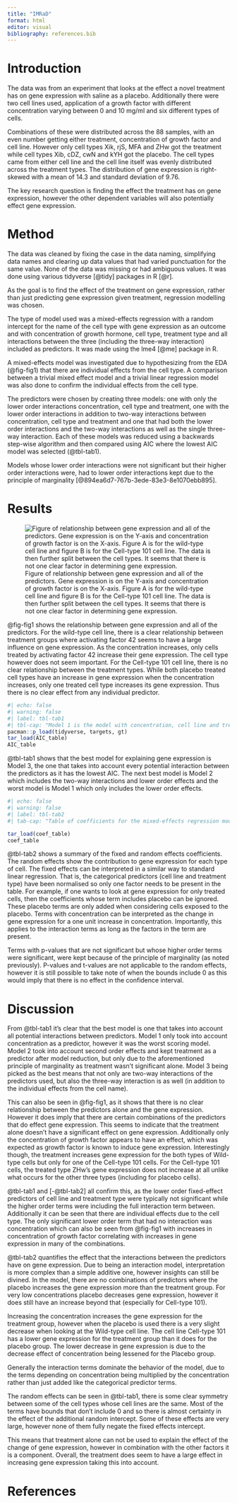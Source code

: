```yaml
---
title: "IMRaD"
format: html
editor: visual
bibliography: references.bib
---
```


# Introduction

The data was from an experiment that looks at the effect a novel treatment has on gene expression with saline as a placebo. Additionally there were two cell lines used, application of a growth factor with different concentration varying between 0 and 10 mg/ml and six different types of cells.

Combinations of these were distributed across the 88 samples, with an even number getting either treatment, concentration of growth factor and cell line. However only cell types Xik, rjS, MFA and ZHw got the treatment while cell types Xib, cDZ, cwN and kYH got the placebo. The cell types came from either cell line and the cell line itself was evenly distributed across the treatment types. The distribution of gene expression is right-skewed with a mean of 14.3 and standard deviation of 9.76.

The key research question is finding the effect the treatment has on gene expression, however the other dependent variables will also potentially effect gene expression.

# Method

The data was cleaned by fixing the case in the data naming, simplifying data names and clearing up data values that had varied punctuation for the same value. None of the data was missing or had ambiguous values. It was done using various tidyverse [@tidy] packages in R [@r].

As the goal is to find the effect of the treatment on gene expression, rather than just predicting gene expression given treatment, regression modelling was chosen.

The type of model used was a mixed-effects regression with a random intercept for the name of the cell type with gene expression as an outcome and with concentration of growth hormone, cell type, treatment type and all interactions between the three (including the three-way interaction) included as predictors. It was made using the lme4 [@me] package in R.

A mixed-effects model was investigated due to hypothesizing from the EDA (@fig-fig1) that there are individual effects from the cell type. A comparison between a trivial mixed effect model and a trivial linear regression model was also done to confirm the individual effects from the cell type.

The predictors were chosen by creating three models: one with only the lower order interactions concentration, cell type and treatment, one with the lower order interactions in addition to two-way interactions between concentration, cell type and treatment and one that had both the lower order interactions and the two-way interactions as well as the single three-way interaction. Each of these models was reduced using a backwards step-wise algorithm and then compared using AIC where the lowest AIC model was selected (@tbl-tab1).

Models whose lower order interactions were not significant but their higher order interactions were, had to lower order interactions kept due to the principle of marginality [@894ea6d7-767b-3ede-83e3-8e1070ebb895].

# Results

![Figure of relationship between gene expression and all of the predictors. Gene expression is on the Y-axis and concentration of growth factor is on the X-axis. Figure A is for the wild-type cell line and figure B is for the Cell-type 101 cell line. The data is then further split between the cell types. It seems that there is not one clear factor in determining gene expression.](figs/interactionPlot.svg){#fig-fig1}

@fig-fig1 shows the relationship between gene expression and all of the predictors. For the wild-type cell line, there is a clear relationship between treatment groups where activating factor 42 seems to have a large influence on gene expression. As the concentration increases, only cells treated by activating factor 42 increase their gene expression. The cell type however does not seem important. For the Cell-type 101 cell line, there is no clear relationship between the treatment types. While both placebo treated cell types have an increase in gene expression when the concentration increases, only one treated cell type increases its gene expression. Thus there is no clear effect from any individual predictor.

```r
#| echo: false
#| warning: false
#| label: tbl-tab1
#| tbl-cap: "Model 1 is the model with concentration, cell line and treatment type as predictors alone. Model 2 includes, in addition to these, two-way interactions between each of these predictors. Model 3 includes, in addition to those in Model 2, a three-way interaction between the three predictors. A lower df implies a less compelx model. A lower AIC implies a better fit."
pacman::p_load(tidyverse, targets, gt)
tar_load(AIC_table)
AIC_table

```

@tbl-tab1 shows that the best model for explaining gene expression is Model 3, the one that takes into account every potential interaction between the predictors as it has the lowest AIC. The next best model is Model 2 which includes the two-way interactions and lower order effects and the worst model is Model 1 which only includes the lower order effects.

```r
#| echo: false
#| warning: false
#| label: tbl-tab2
#| tab-cap: "Table of coefficients for the mixed-effects regression model, split between the fixed effects and random effects. Fixed effect coefficients for categorical predictors have been normalised, so only one factor for each is present in the table."

tar_load(coef_table)
coef_table
```

@tbl-tab2 shows a summary of the fixed and random effects coefficients. The random effects show the contribution to gene expression for each type of cell. The fixed effects can be interpreted in a similar way to standard linear regression. That is, the categorical predictors (cell line and treatment type) have been normalised so only one factor needs to be present in the table. For example, if one wants to look at gene expression for only treated cells, then the coefficients whose term includes placebo can be ignored. These placebo terms are only added when considering cells exposed to the placebo. Terms with concentration can be interpreted as the change in gene expression for a one unit increase in concentration. Importantly, this applies to the interaction terms as long as the factors in the term are present.

Terms with p-values that are not significant but whose higher order terms were significant, were kept because of the principle of marginality (as noted previously). P-values and t-values are not applicable to the random effects, however it is still possible to take note of when the bounds include 0 as this would imply that there is no effect in the confidence interval.

# Discussion

From @tbl-tab1 it's clear that the best model is one that takes into account all potential interactions between predictors. Model 1 only took into account concentration as a predictor, however it was the worst scoring model. Model 2 took into account second order effects and kept treatment as a predictor after model reduction, but only due to the aforementioned principle of marginality as treatment wasn't significant alone. Model 3 being picked as the best means that not only are two-way interactions of the predictors used, but also the three-way interaction is as well (in addition to the individual effects from the cell name).

This can also be seen in @fig-fig1, as it shows that there is no clear relationship between the predictors alone and the gene expression. However it does imply that there are certain combinations of the predictors that do effect gene expression. This seems to indicate that the treatment alone doesn't have a significant effect on gene expression. Additionally only the concentration of growth factor appears to have an effect, which was expected as growth factor is known to induce gene expression. Interestingly though, the treatment increases gene expression for the both types of Wild-type cells but only for one of the Cell-type 101 cells. For the Cell-type 101 cells, the treated type ZHw's gene expression does not increase at all unlike what occurs for the other three types (including for placebo cells).

@tbl-tab1 and [-@tbl-tab2] all confirm this, as the lower order fixed-effect predictors of cell line and treatment type were typically not significant while the higher order terms were including the full interaction term between. Additionally it can be seen that there are individual effects due to the cell type. The only significant lower order term that had no interaction was concentration which can also be seen from @fig-fig1 with increases in concentration of growth factor correlating with increases in gene expression in many of the combinations.

@tbl-tab2 quantifies the effect that the interactions between the predictors have on gene expression. Due to being an interaction model, interpretation is more complex than a simple additive one, however insights can still be divined. In the model, there are no combinations of predictors where the placebo increases the gene expression more than the treatment group. For very low concentrations placebo decreases gene expression, however it does still have an increase beyond that (especially for Cell-type 101).

Increasing the concentration increases the gene expression for the treatment group, however when the placebo is used there is a very slight decrease when looking at the Wild-type cell line. The cell line Cell-type 101 has a lower gene expression for the treatment group than it does for the placebo group. The lower decrease in gene expression is due to the decrease effect of concentration being lessened for the Placebo group.

Generally the interaction terms dominate the behavior of the model, due to the terms depending on concentration being multiplied by the concentration rather than just added like the categorical predictor terms.

The random effects can be seen in @tbl-tab1, there is some clear symmetry between some of the cell types whose cell lines are the same. Most of the terms have bounds that don't include 0 and so there is almost certainty in the effect of the additional random intercept. Some of these effects are very large, however none of them fully negate the fixed effects intercept.

This means that treatment alone can not be used to explain the effect of the change of gene expression, however in combination with the other factors it is a component. Overall, the treatment does seem to have a large effect in increasing gene expression taking this into account.

# References
